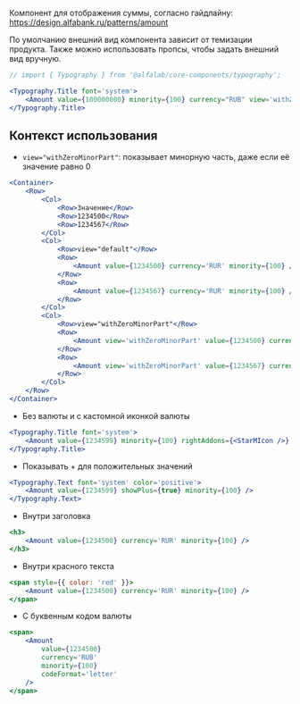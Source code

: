 Компонент для отображения суммы, согласно гайдлайну:
https://design.alfabank.ru/patterns/amount

По умолчанию внешний вид компонента зависит от темизации продукта. Также можно использовать пропсы, чтобы задать внешний вид вручную.



```jsx live
// import { Typography } from '@alfalab/core-components/typography';

<Typography.Title font='system'>
    <Amount value={100000000} minority={100} currency="RUB" view='withZeroMinorPart' />
</Typography.Title>
```

## Контекст использования

<!-- TODO: хотели таблицу которая показывает разницу -->

- `view="withZeroMinorPart"`: показывает минорную часть, даже если её значение равно 0

```jsx live
<Container>
    <Row>
        <Col>
            <Row>Значение</Row>
            <Row>1234500</Row>
            <Row>1234567</Row>
        </Col>
        <Col>
            <Row>view="default"</Row>
            <Row>
                <Amount value={1234500} currency='RUR' minority={100} />
            </Row>
            <Row>
                <Amount value={1234567} currency='RUR' minority={100} />
            </Row>
        </Col>
        <Col>
            <Row>view="withZeroMinorPart"</Row>
            <Row>
                <Amount view='withZeroMinorPart' value={1234500} currency='RUR' minority={100} />
            </Row>
            <Row>
                <Amount view='withZeroMinorPart' value={1234567} currency='RUR' minority={100} />
            </Row>
        </Col>
    </Row>
</Container>
```

- Без валюты и с кастомной иконкой валюты

```jsx live
<Typography.Title font='system'>
    <Amount value={1234599} minority={100} rightAddons={<StarMIcon />} />
</Typography.Title>
```

- Показывать + для положительных значений

```jsx live
<Typography.Text font='system' color='positive'>
    <Amount value={1234599} showPlus={true} minority={100} />
</Typography.Text>
```

- Внутри заголовка

```jsx live
<h3>
    <Amount value={1234500} currency='RUR' minority={100} />
</h3>
```

- Внутри красного текста

```jsx live
<span style={{ color: 'red' }}>
    <Amount value={1234500} currency='RUR' minority={100} />
</span>
```

- С буквенным кодом валюты

```jsx live
<span>
    <Amount
        value={1234500}
        currency='RUB'
        minority={100}
        codeFormat='letter'
    />
</span>
```
